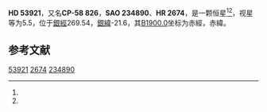 {{Starbox begin
| name = HD 53921
}}
{{Starbox observe
| epoch = [[J2000.0|J2000.0]]
| constell = {{星座名待查}}<ref name=SIMBAD>{{cite web
 | url=http://simbad.u-strasbg.fr/simbad/sim-id?Ident=HR+2674
 | title=Pulsating variable Star
 | publisher=Centre de Données astronomiques de Strasbourg
 | work=SIMBAD
 | accessdate=2012-07-13
 | archive-date=2021-04-08
 | archive-url=https://web.archive.org/web/20210408080836/http://simbad.u-strasbg.fr/simbad/sim-id?Ident=HR+2674
 }}</ref><ref name=DATA>{{cite web
 | url=http://vizier.u-strasbg.fr/viz-bin/VizieR-5?-out.add=.&-source=5050&-corr=PK=HR&-out.max=9999&HR=2674
 | title=VizieR Detailed Page
 | accessdate=2012-07-13
 | archive-date=2016-03-05
 | archive-url=https://web.archive.org/web/20160305024539/http://vizier.u-strasbg.fr/viz-bin/VizieR-5?-out.add=.&-source=5050&-corr=PK=HR&-out.max=9999&HR=2674
 | dead-url=no
 }}</ref>
| 星官 = 
| ra = {{RA|7|3|15.6}}<ref name=SIMBAD /><ref name=DATA />
| dec = {{DEC|-59|10|41}}<ref name=SIMBAD /><ref name=DATA />
| appmag_v = 5.5<ref name=SIMBAD /><ref name=DATA />
}}
{{Starbox character
| class = B9IV<ref name=SIMBAD /><ref name=DATA />
| b-v = -0.11<ref name=SIMBAD /><ref name=DATA />
| u-b = -0.47<ref name=SIMBAD /><ref name=DATA />
| r-i = <ref name=SIMBAD /><ref name=DATA />
| variable = 
}}
{{Starbox astrometry
| radial_v = -0.47
| prop_mo_ra = 7
| parallax = 0.014
| p_error =
}}
{{Starbox catalog
| names =CP-58 826，[[SAO星表|SAO]] 234890，[[HD星表|HD]] 53921，[[HR星表|HR]] 2674}}
{{Starbox reference |Simbad=HR+2674}}
{{Starbox end}}

'''HD 53921'''，又名'''CP-58 826'''，'''SAO 234890'''、'''HR 2674'''，是一颗恒星<ref name=SIMBAD /><ref name=DATA />，视星等为5.5，位于[[銀道座標系|銀經]]269.54，[[銀道座標系|銀緯]]-21.6，其[[B1900.0|B1900.0]]坐标为赤經{{RA|7|1|43}}，赤緯{{DEC|-59|-21.6|42}}。

== 参考文献 ==
{{reflist}}

{{star-stub}}

[[Category:HD和HDE天體|53921]]
[[Category:HR天體|2674]]
[[Category:SAO天體|234890]]